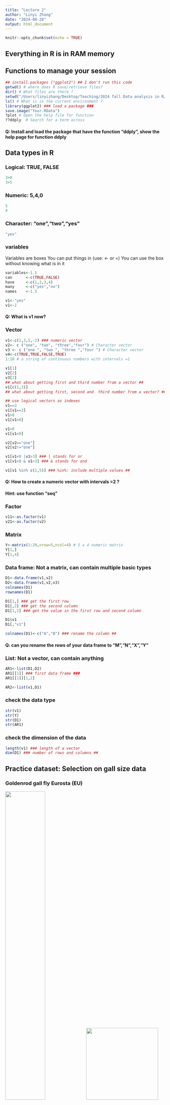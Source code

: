 ```yaml
---
title: "Lecture 2"
author: "Linyi Zhang"
date: "2024-08-28"
output: html_document
---
```


```r
knitr::opts_chunk$set(echo = TRUE)
```

## Everything in R is in RAM memory

## Functions to manage your session

```r
## install.packages ("ggplot2") ## I don't run this code
getwd() # where does R save/retrieve files? 
dir() # What files are there ?
setwd("/Users/linyizhang/Desktop/Teaching/2024 fall Data analysis in R/Data-analysis-in-R") # Set another place to save/retrieve files
ls() # What is in the current environment ?
library(ggplot2) ### load a package ###
save.image("Your.RData")
?plot # Open the help file for function
??ddply  # Search for a term across
```

#### Q: Install and load the package that have the function "ddply", show the help page for function ddply

## Data types in R

### Logical: TRUE, FALSE

```r
3>0
3>5
```

### Numeric: 5,4,0

```r
5
4
```

### Character: "one","two","yes"

```r
"yes"
```

### variables

Variables are boxes You can put things in (use: \<- or =) You can use the box without knowing what is in it

```r
variables<-1.5
can      <-c(TRUE,FALSE)
have     <-c(1,2,3,4)
many     <-c("yes","no")
names    <-1.5

v1<-"yes"
v1<-2
```

#### Q: What is v1 now?

### Vector

```r
v1<-c(1,3,5,-2) ### numeric vector
v2<- c ("one", "two", "three","four") # Character vector
v3 <- c ("one ", "two ", "three ","four ") # Character vector
v4<-c(TRUE,TRUE,FALSE,TRUE)
1:10 # a string of continuous numbers with intervals =1

v1[1]
v2[2]
v3[2]
## what about getting first and third number from a vector ##
v1[c(1,3)]
## what about getting first, second and  third number from a vector? ##

## use logical vectors as indexes 
v1==3
v1[v1==3]
v1>0
v1[v1>0]

v1<0
v1[v1<0]

v2[v2=="one"]
v2[v2!="one"]

v1[v1<0 |v1>3] ### | stands for or 
v1[v1<0 & v1>3] ### & stands for and

v1[v1 %in% c(1,5)] ### %in%: include multiple values ## 

```

#### Q: How to create a numeric vector with intervals =2 ?

#### Hint: use function "seq"

### Factor

```r
v11<-as.factor(v1)
v21<-as.factor(v2)
```

### Matrix

```r
Y<-matrix(1:20,nrow=5,ncol=4) # 5 x 4 numeric matrix
Y[1,]
Y[1,4]
```

### Data frame: Not a matrix, can contain multiple basic types

```r
D1<-data.frame(v1,v2)
D2<-data.frame(v1,v2,v3)
colnames(D1)
rownames(D1)

D1[1,] ### get the first row
D1[,2] ### get the second column
D1[1,2] ### get the value in the first row and second column

D1$v1
D1[,"v1"]

colnames(D1)<-c("A","B") ### rename the column ##
```

#### Q: can you rename the rows of your data frame to "M","N","X","Y"

### List: Not a vector, can contain anything

```r
AR1<-list(D1,D2)
AR1[[1]] ### first data frame ###
AR1[[1]][1,2]

AR2<-list(v1,D1)
```

### check the data type

```r
str(v1)
str(Y)
str(D1)
str(AR1)
```

### check the dimension of the data

```r

length(v1) ### length of a vector
dim(D1) ### number of rows and columns ##

```

## Practice dataset: Selection on gall size data

### Goldenrod gall fly Eurosta (EU)

![](gall.jpg){width="50%"} ![](gall%20fly%20adult.jpg){width="227"}

![](dissected_galls.jpg){width="288"}

### Natural enemies

#### 1. parasitic wasp: Eurytoma gigantea (GIG)

![](E.gig1.jpg){width="158"} ![](E.gig2.png){width="139"}

#### 2. parasitic wasp: Eurytoma obstusiven (OBT)

![](E.obt.jpg)

#### 3. Tumbling flower beetle: Mordellistena convicta (MC)

![](beetle.larva.jpeg){width="255"} ![](beetle%20adult.jpeg){width="286"}

#### 4. Bird predation (BP)

![](bird%20predation.jpg){width="330"} ![](bird_predation.jpg){width="243"}

### 1. Read dataset

#### make sure your dataset is stored in your working directory

```r
getwd()
setwd("/Users/linyizhang/Desktop/Teaching/2024 fall Data analysis in R/Data-analysis-in-R")
Galldata1<-read.csv("Barrie_BAR_2024.csv")
```

### 2. check the dataset

```r
head(Galldata1) ### check the first six rows of the dataset
```

#### Q1: count the number of rows and columns

```r
## your code here


```

#### Q2: get values of column 6, 14

```r
## your code here


```

#### Q3: get values of row 1, 3

```r
## your code here


```

#### Q4: get values of column 7, row 2

```r
## your code here


```

#### Q5: what's the vector type of the column 1,2,9?

```r
## your code here


```

#### Q6: rename the first column into "Content" ....

```r
## your code here


```

#### Q7: rename the second to 33 columns into "6","7","8","9" ....

```r
## your code here


```

#### Q8: rename species name in the first column into species initials: Eurosta for "EU"

```r
## your code here


```

#### Q9: get the row of species M. convicta

```r
## your code here


```

#### Q9: get the row of species E. gigantae and M. convicta

```r
## your code here


```

## for, repeat

### 1. Usage of for loop: total number of each species

#### hint: for adding values for a vector, use sum

```r
#### for adding values for a vector, use sum
sum(Galldata1[1,2:15])

### how to get the total number of Eurosta for all gall sizes ###
sum(Galldata1[1,2:length(Galldata1[1,])])

## repeat the above step for each row ###
TotalN<-c()
for (i in 1:length(Galldata1[,1])){
  
  TotalN[i]<-sum(Galldata1[i,2:length(Galldata1[1,])])
  
}
```

#### Q: what about total number of galls for each gall size

```r
### your code below 

```

### 2. Repeat

```r
### create a vector of value 1 for the total number of Eurosta for gall size 21
rep(1,Galldata1[1,"X21"])
length(rep(1,Galldata1[1,"X21"]))

rep(0,Galldata1[1,"X21"])
```

### Q: convert the Galldata1 into a data format like below
![](datascreenshot.png)

```r
### your code below


```

